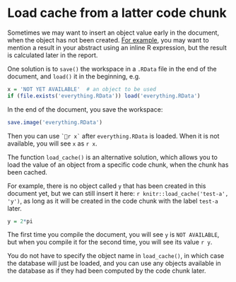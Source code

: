 # Load cache from a latter code chunk

Sometimes we may want to insert an object value early in the document, when the object has not been created. [For example](http://stackoverflow.com/q/18581027/559676), you may want to mention a result in your abstract using an inline R expression, but the result is calculated later in the report.

One solution is to `save()` the workspace in a `.RData` file in the end of the document, and `load()` it in the beginning, e.g.

```r
x = 'NOT YET AVAILABLE'  # an object to be used
if (file.exists('everything.RData')) load('everything.RData')
```

In the end of the document, you save the workspace:

```r
save.image('everything.RData')
```

Then you can use `` `r x` `` after `everything.RData` is loaded. When it is not available, you will see `x` as ``r x``.

The function `load_cache()` is an alternative solution, which allows you to load the value of an object from a specific code chunk, when the chunk has been cached.

For example, there is no object called `y` that has been created in this document yet, but we can still insert it here: ``r knitr::load_cache('test-a', 'y')``, as long as it will be created in the code chunk with the label `test-a` later.

```r
y = 2*pi
```

The first time you compile the document, you will see `y` is `NOT AVAILABLE`, but when you compile it for the second time, you will see its value ``r y``.

You do not have to specify the object name in `load_cache()`, in which case the database will just be loaded, and you can use any objects available in the database as if they had been computed by the code chunk later.
